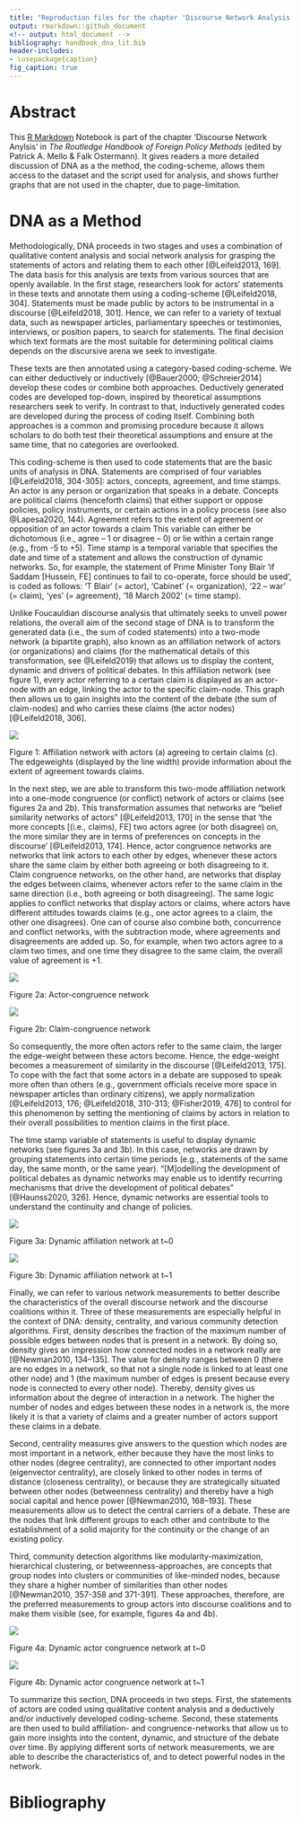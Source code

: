 ```yaml
---
title: "Reproduction files for the chapter 'Discourse Network Analysis'"
output: rmarkdown::github_document 
<!-- output: html_document -->
bibliography: handbook_dna_lit.bib
header-includes:
- \usepackage{caption}
fig_caption: true
---
```


# Abstract

This [R Markdown](http://rmarkdown.rstudio.com) Notebook is part of the chapter 'Discourse Network Anylsis' in *The Routledge Handbook of Foreign Policy Methods* (edited by Patrick A. Mello & Falk Ostermann). It gives readers a more detailed discussion of DNA as a the method, the coding-scheme, allows them access to the dataset and the script used for analysis, and shows further graphs that are not used in the chapter, due to page-limitation.

# DNA as a Method

Methodologically, DNA proceeds in two stages and uses a combination of qualitative content analysis and social network analysis for grasping the statements of actors and relating them to each other [@Leifeld2013, 169]. The data basis for this analysis are texts from various sources that are openly available. In the first stage, researchers look for actors' statements in these texts and annotate them using a coding-scheme [@Leifeld2018, 304]. Statements must be made public by actors to be instrumental in a discourse [@Leifeld2018, 301]. Hence, we can refer to a variety of textual data, such as newspaper articles, parliamentary speeches or testimonies, interviews, or position papers, to search for statements. The final decision which text formats are the most suitable for determining political claims depends on the discursive arena we seek to investigate.

These texts are then annotated using a category-based coding-scheme. We can either deductively or inductively [@Bauer2000; @Schreier2014] develop these codes or combine both approaches. Deductively generated codes are developed top-down, inspired by theoretical assumptions researchers seek to verify. In contrast to that, inductively generated codes are developed during the process of coding itself. Combining both approaches is a common and promising procedure because it allows scholars to do both test their theoretical assumptions and ensure at the same time, that no categories are overlooked.

This coding-scheme is then used to code statements that are the basic units of analysis in DNA. Statements are comprised of four variables [@Leifeld2018, 304-305]: actors, concepts, agreement, and time stamps. An actor is any person or organization that speaks in a debate. Concepts are political claims (henceforth claims) that either support or oppose policies, policy instruments, or certain actions in a policy process (see also @Lapesa2020, 144). Agreement refers to the extent of agreement or opposition of an actor towards a claim This variable can either be dichotomous (i.e., agree – 1 or disagree – 0) or lie within a certain range (e.g., from -5 to +5). Time stamp is a temporal variable that specifies the date and time of a statement and allows the construction of dynamic networks. So, for example, the statement of Prime Minister Tony Blair 'if Saddam [Hussein, FE] continues to fail to co-operate, force should be used', is coded as follows: 'T Blair' (= actor), 'Cabinet' (= organization), '22 – war' (= claim), 'yes' (= agreement), '18 March 2002' (= time stamp).

Unlike Foucauldian discourse analysis that ultimately seeks to unveil power relations, the overall aim of the second stage of DNA is to transform the generated data (i.e., the sum of coded statements) into a two-mode network (a bipartite graph), also known as an affiliation network of actors (or organizations) and claims (for the mathematical details of this transformation, see @Leifeld2019) that allows us to display the content, dynamic and drivers of political debates. In this affiliation network (see figure 1), every actor referring to a certain claim is displayed as an actor-node with an edge, linking the actor to the specific claim-node. This graph then allows us to gain insights into the content of the debate (the sum of claim-nodes) and who carries these claims (the actor nodes) [@Leifeld2018, 306].

![](fig/fig1_affiliation-network-example.png)

Figure 1: Affiliation network with actors (a) agreeing to certain claims (c). The edgeweights (displayed by the line width) provide information about the extent of agreement towards claims.

In the next step, we are able to transform this two-mode affiliation network into a one-mode congruence (or conflict) network of actors or claims (see figures 2a and 2b). This transformation assumes that networks are "belief similarity networks of actors" [@Leifeld2013, 170] in the sense that 'the more concepts [(i.e., claims), FE] two actors agree (or both disagree) on, the more similar they are in terms of preferences on concepts in the discourse' [@Leifeld2013, 174]. Hence, actor congruence networks are networks that link actors to each other by edges, whenever these actors share the same claim by either both agreeing or both disagreeing to it. Claim congruence networks, on the other hand, are networks that display the edges between claims, whenever actors refer to the same claim in the same direction (i.e., both agreeing or both disagreeing). The same logic applies to conflict networks that display actors or claims, where actors have different attitudes towards claims (e.g., one actor agrees to a claim, the other one disagrees). One can of course also combine both, concurrence and conflict networks, with the subtraction mode, where agreements and disagreements are added up. So, for example, when two actors agree to a claim two times, and one time they disagree to the same claim, the overall value of agreement is +1.

![](fig/fig2a_congruence-network-example-a.png)

Figure 2a: Actor-congruence network

![](fig/fig2b_congruence-network-example-b.png)

Figure 2b: Claim-congruence network

So consequently, the more often actors refer to the same claim, the larger the edge-weight between these actors become. Hence, the edge-weight becomes a measurement of similarity in the discourse [@Leifeld2013, 175]. To cope with the fact that some actors in a debate are supposed to speak more often than others (e.g., government officials receive more space in newspaper articles than ordinary citizens), we apply normalization [@Leifeld2013, 176; @Leifeld2018, 310-313; @Fisher2019, 476] to control for this phenomenon by setting the mentioning of claims by actors in relation to their overall possibilities to mention claims in the first place.

The time stamp variable of statements is useful to display dynamic networks (see figures 3a and 3b). In this case, networks are drawn by grouping statements into certain time periods (e.g., statements of the same day, the same month, or the same year). "[M]odelling the development of political debates as dynamic networks may enable us to identify recurring mechanisms that drive the development of political debates" [@Haunss2020, 326]. Hence, dynamic networks are essential tools to understand the continuity and change of policies.

![](fig/fig3a_dynamic-network-example-a.png)

Figure 3a: Dynamic affiliation network at t~0

![](fig/fig3b_dynamic-network-example-b.png)

Figure 3b: Dynamic affiliation network at t~1
			
Finally, we can refer to various network measurements to better describe the characteristics of the overall discourse network and the discourse coalitions within it. Three of these measurements are especially helpful in the context of DNA: density, centrality, and various community detection algorithms. First, density describes the fraction of the maximum number of possible edges between nodes that is present in a network. By doing so, density gives an impression how connected nodes in a network really are [@Newman2010, 134–135]. The value for density ranges between 0 (there are no edges in a network, so that not a single node is linked to at least one other node) and 1 (the maximum number of edges is present because every node is connected to every other node). Thereby, density gives us information about the degree of interaction in a network. The higher the number of nodes and edges between these nodes in a network is, the more likely it is that a variety of claims and a greater number of actors support these claims in a debate.

Second, centrality measures give answers to the question which nodes are most important in a network, either because they have the most links to other nodes (degree centrality), are connected to other important nodes (eigenvector centrality), are closely linked to other nodes in terms of distance (closeness centrality), or because they are strategically situated between other nodes (betweenness centrality) and thereby have a high social capital and hence power [@Newman2010, 168–193]. These measurements allow us to detect the central carriers of a debate. These are the nodes that link different groups to each other and contribute to the establishment of a solid majority for the continuity or the change of an existing policy.

Third, community detection algorithms like modularity-maximization, hierarchical clustering, or betweenness-approaches, are concepts that group nodes into clusters or communities of like-minded nodes, because they share a higher number of similarities than other nodes [@Newman2010, 357-358 and 371-391]. These approaches, therefore, are the preferred measurements to group actors into discourse coalitions and to make them visible (see, for example, figures 4a and 4b).

![](fig/fig4a_dynamic-actor-example-a.png)

Figure 4a: Dynamic actor congruence network at t~0

![](fig/fig4b_dynamic-actor-example-b.png)

Figure 4b: Dynamic actor congruence network at t~1

To summarize this section, DNA proceeds in two steps. First, the statements of actors are coded using qualitative content analysis and a deductively and/or inductively developed coding-scheme. Second, these statements are then used to build affiliation- and congruence-networks that allow us to gain more insights into the content, dynamic, and structure of the debate over time. By applying different sorts of network measurements, we are able to describe the characteristics of, and to detect powerful nodes in the network.

# Bibliography


